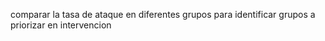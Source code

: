 comparar la tasa de ataque en diferentes grupos
para identificar grupos a priorizar en intervencion
